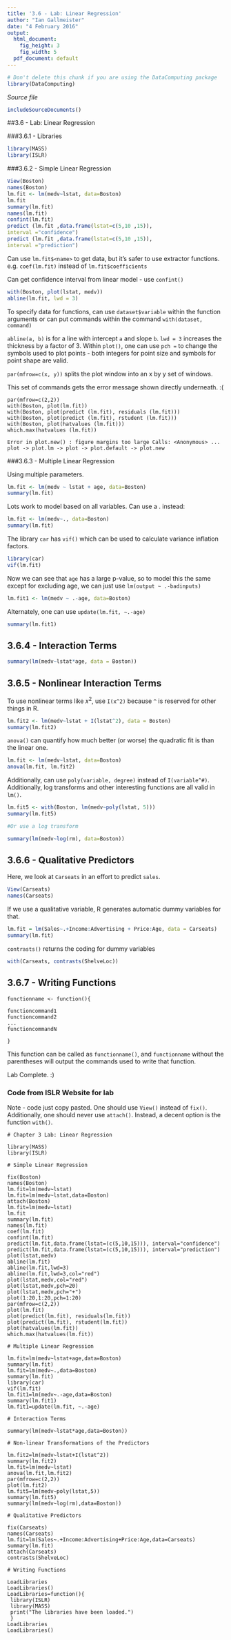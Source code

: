 ---
title: '3.6 - Lab: Linear Regression'
author: "Ian Gallmeister"
date: "4 February 2016"
output:
  html_document:
    fig_height: 3
    fig_width: 5
  pdf_document: default
---
<!-- Don't edit in between this line and the one below -->
```{r include=FALSE}
# Don't delete this chunk if you are using the DataComputing package
library(DataComputing)
```
*Source file* 
```{r, results='asis', echo=FALSE}
includeSourceDocuments()
```
<!-- Don't edit the material above this line -->


##3.6 - Lab: Linear Regression

###3.6.1 - Libraries
```{r}
library(MASS)
library(ISLR)
```

###3.6.2 - Simple Linear Regression
```{r}
View(Boston)
names(Boston)
lm.fit <- lm(medv~lstat, data=Boston)
lm.fit
summary(lm.fit)
names(lm.fit)
confint(lm.fit)
predict (lm.fit ,data.frame(lstat=c(5,10 ,15)),
interval ="confidence")
predict (lm.fit ,data.frame(lstat=c(5,10 ,15)),
interval ="prediction")
```
Can use ```lm.fit$<name>``` to get data, but it's safer to use extractor functions.
e.g. ```coef(lm.fit)``` instead of ```lm.fit$coefficients```

Can get confidence interval from linear model - use ```confint()```

```{r, fig.height=7, fig.width=7}
with(Boston, plot(lstat, medv))
abline(lm.fit, lwd = 3)
```

To specify data for functions, can use ```dataset$variable``` within the function arguments or can put commands within the command ```with(dataset, command)```  

```abline(a, b)``` is for a line with intercept ```a``` and slope ```b```.  ```lwd = 3``` increases the thickness by a factor of 3.  Within ```plot()```, one can use ```pch = ``` to change the symbols used to plot points - both integers for point size and symbols for point shape are valid.

```par(mfrow=c(x, y))``` splits the plot window into an x by y set of windows.


This set of commands gets the error message shown directly underneath.  :(
```
par(mfrow=c(2,2))
with(Boston, plot(lm.fit))
with(Boston, plot(predict (lm.fit), residuals (lm.fit)))
with(Boston, plot(predict (lm.fit), rstudent (lm.fit)))
with(Boston, plot(hatvalues (lm.fit)))
which.max(hatvalues (lm.fit))
```

```
Error in plot.new() : figure margins too large Calls: <Anonymous> ... plot -> plot.lm -> plot -> plot.default -> plot.new
```

###3.6.3 - Multiple Linear Regression

Using multiple parameters.

```{r}
lm.fit <- lm(medv ~ lstat + age, data=Boston)
summary(lm.fit)
```

Lots work to model based on all variables.  Can use a . instead:
```{r}
lm.fit <- lm(medv~., data=Boston)
summary(lm.fit)
```

The library ```car``` has ```vif()``` which can be used to calculate variance inflation factors.
```{r}
library(car)
vif(lm.fit)
```

Now we can see that ```age``` has a large p-value, so to model this the same except for excluding age, we can just use ```lm(output ~ .-badinputs)```

```{r}
lm.fit1 <- lm(medv ~ .-age, data=Boston)
```

Alternately, one can use ```update(lm.fit, ~.-age)```

```{r}
summary(lm.fit1)
```

## 3.6.4 - Interaction Terms

```{r}
summary(lm(medv~lstat*age, data = Boston))
```

## 3.6.5 - Nonlinear Interaction Terms

To use nonlinear terms like $x^2$, use ```I(x^2)``` because ```^``` is reserved for other things in R.

```{r}
lm.fit2 <- lm(medv~lstat + I(lstat^2), data = Boston)
summary(lm.fit2)
```

```anova()``` can quantify how much better (or worse) the quadratic fit is than the linear one.

```{r}
lm.fit <- lm(medv~lstat, data=Boston)
anova(lm.fit, lm.fit2)
```

Additionally, can use ```poly(variable, degree)``` instead of ```I(variable^#)```.  Additionally, log transforms and other interesting functions are all valid in ```lm()```.

```{r}
lm.fit5 <- with(Boston, lm(medv~poly(lstat, 5)))
summary(lm.fit5)

#Or use a log transform

summary(lm(medv~log(rm), data=Boston))
```

## 3.6.6 - Qualitative Predictors

Here, we look at ```Carseats``` in an effort to predict ```sales```.

```{r}
View(Carseats)
names(Carseats)
```

If we use a qualitative variable, R generates automatic dummy variables for that.

```{r}
lm.fit = lm(Sales~.+Income:Advertising + Price:Age, data = Carseats)
summary(lm.fit)
```

```contrasts()``` returns the coding for dummy variables

```{r}
with(Carseats, contrasts(ShelveLoc))
```

## 3.6.7 - Writing Functions

```
functionname <- function(){

functioncommand1
functioncommand2
...
functioncommandN

}
```

This function can be called as ```functionname()```, and ```functionname``` without the parentheses will output the commands used to write that function.

Lab Complete.  :)

### Code from ISLR Website for lab

Note - code just copy pasted.  One should use ```View()``` instead of ```fix()```.  Additionally, one should never use ```attach()```.  Instead, a decent option is the function ```with()```.

```
# Chapter 3 Lab: Linear Regression

library(MASS)
library(ISLR)

# Simple Linear Regression

fix(Boston)
names(Boston)
lm.fit=lm(medv~lstat)
lm.fit=lm(medv~lstat,data=Boston)
attach(Boston)
lm.fit=lm(medv~lstat)
lm.fit
summary(lm.fit)
names(lm.fit)
coef(lm.fit)
confint(lm.fit)
predict(lm.fit,data.frame(lstat=(c(5,10,15))), interval="confidence")
predict(lm.fit,data.frame(lstat=(c(5,10,15))), interval="prediction")
plot(lstat,medv)
abline(lm.fit)
abline(lm.fit,lwd=3)
abline(lm.fit,lwd=3,col="red")
plot(lstat,medv,col="red")
plot(lstat,medv,pch=20)
plot(lstat,medv,pch="+")
plot(1:20,1:20,pch=1:20)
par(mfrow=c(2,2))
plot(lm.fit)
plot(predict(lm.fit), residuals(lm.fit))
plot(predict(lm.fit), rstudent(lm.fit))
plot(hatvalues(lm.fit))
which.max(hatvalues(lm.fit))

# Multiple Linear Regression

lm.fit=lm(medv~lstat+age,data=Boston)
summary(lm.fit)
lm.fit=lm(medv~.,data=Boston)
summary(lm.fit)
library(car)
vif(lm.fit)
lm.fit1=lm(medv~.-age,data=Boston)
summary(lm.fit1)
lm.fit1=update(lm.fit, ~.-age)

# Interaction Terms

summary(lm(medv~lstat*age,data=Boston))

# Non-linear Transformations of the Predictors

lm.fit2=lm(medv~lstat+I(lstat^2))
summary(lm.fit2)
lm.fit=lm(medv~lstat)
anova(lm.fit,lm.fit2)
par(mfrow=c(2,2))
plot(lm.fit2)
lm.fit5=lm(medv~poly(lstat,5))
summary(lm.fit5)
summary(lm(medv~log(rm),data=Boston))

# Qualitative Predictors

fix(Carseats)
names(Carseats)
lm.fit=lm(Sales~.+Income:Advertising+Price:Age,data=Carseats)
summary(lm.fit)
attach(Carseats)
contrasts(ShelveLoc)

# Writing Functions

LoadLibraries
LoadLibraries()
LoadLibraries=function(){
 library(ISLR)
 library(MASS)
 print("The libraries have been loaded.")
 }
LoadLibraries
LoadLibraries()
```